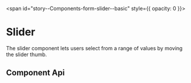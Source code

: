
<span id="story--Components-form-slider--basic" style={{ opacity: 0 }}></span>

# Slider

The slider component lets users select from a range of values by moving the slider thumb.

<Canvas className="bal-app has-visible-overflow">
  <Story id="Components-form-slider--basic" />
</Canvas>

## Component Api

<Description markdown={readme} />

<br />


<Description markdown={testing} />


<Description markdown={github} />
